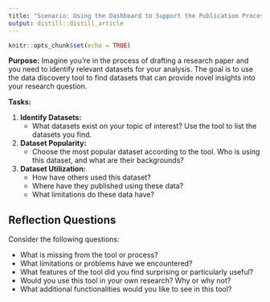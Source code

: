 ```yaml
---
title: "Scenario: Using the Dashboard to Support the Publication Process"
output: distill::distill_article
---
```


```r
knitr::opts_chunk$set(echo = TRUE)
```

**Purpose:** Imagine you're in the process of drafting a research paper and you need to identify relevant datasets for your analysis. The goal is to use the data discovery tool to find datasets that can provide novel insights into your research question.

**Tasks:**

1. **Identify Datasets:**
    - What datasets exist on your topic of interest? Use the tool to list the datasets you find.

2. **Dataset Popularity:**
    - Choose the most popular dataset according to the tool. Who is using this dataset, and what are their backgrounds?

3. **Dataset Utilization:**
    - How have others used this dataset?
    - Where have they published using these data?
    - What limitations do these data have?

## Reflection Questions

Consider the following questions:

- What is missing from the tool or process?
- What limitations or problems have we encountered?
- What features of the tool did you find surprising or particularly useful?
- Would you use this tool in your own research? Why or why not?
- What additional functionalities would you like to see in this tool?
